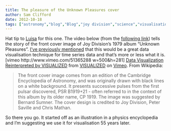 ```yaml
---
title: The pleasure of the Unknown Pleasures cover
author: Sam Clifford
date: 2012-10-18
tags: ["astronomy","blog","Blog","joy division","science","visualisation"]
---
```


Hat tip to [Luisa](http://conidialcoleopticide.wordpress.com/) for this one. The video below (from the [following link](http://laughingsquid.com/the-story-of-the-iconic-cover-art-for-joy-divisions-unknown-pleasures/)) tells the story of the front cover image of Joy Division's 1979 album "Unknown Pleasures". [I've previously mentioned](http://samclifford.info/2012/10/08/unknown-measures/ "Unknown measures") that this would be a great data visualisation technique for time series data and that's more or less what it is. [vimeo http://www.vimeo.com/51365288 w=500&h=281] [Data Visualization Reinterpreted by VISUALIZED](http://vimeo.com/51365288) from [VISUALIZED](http://vimeo.com/user13541926) on [Vimeo](http://vimeo.com). From Wikipedia:

> The front cover image comes from an edition of the Cambridge Encyclopedia of Astronomy, and was originally drawn with black lines on a white background. It presents successive pulses from the first pulsar discovered, PSR B1919+21 - often referred to in the context of this album by its older name, CP 1919\. The image was suggested by Bernard Sumner. The cover design is credited to Joy Division, Peter Saville and Chris Mathan.

So there you go. It started off as an illustration in a physics encyclopedia and I'm suggesting we use it for visualisation 55 years later.